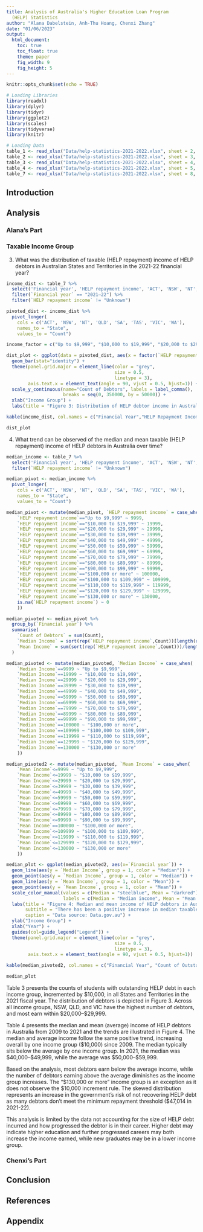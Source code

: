 ```yaml
---
title: Analysis of Australia's Higher Education Loan Program
  (HELP) Statistics
author: "Alana Dabelstein, Anh-Thu Hoang, Chenxi Zhang"
date: "01/06/2023"
output: 
  html_document:
    toc: true
    toc_float: true
    theme: paper
    fig_width: 9
    fig_height: 5
---
```


```r
knitr::opts_chunk$set(echo = TRUE)

# Loading Libraries
library(readxl)
library(dplyr)
library(tidyr)
library(ggplot2)
library(scales)
library(tidyverse)
library(knitr)

# Loading Data
table_1 <- read_xlsx("Data/help-statistics-2021-2022.xlsx", sheet = 2, skip = 2, col_names = TRUE)
table_2 <- read_xlsx("Data/help-statistics-2021-2022.xlsx", sheet = 3, skip = 2, col_names = TRUE)
table_3 <- read_xlsx("Data/help-statistics-2021-2022.xlsx", sheet = 4, skip = 2, col_names = TRUE)
table_4 <- read_xlsx("Data/help-statistics-2021-2022.xlsx", sheet = 5, skip = 2, col_names = TRUE)
table_7 <- read_xlsx("Data/help-statistics-2021-2022.xlsx", sheet = 8, skip = 2, col_names = TRUE)
```

## Introduction

## Analysis

### Alana's Part

### Taxable Income Group

3. What was the distribution of taxable (HELP repayment) income of HELP debtors in Australian States and Territories in the 2021-22 financial year?

```r

income_dist <- table_7 %>%
  select('Financial year', 'HELP repayment income', 'ACT', 'NSW', 'NT', 'QLD', 'SA', 'TAS', 'VIC', 'WA') %>%
  filter(`Financial year` == "2021–22") %>%
  filter(`HELP repayment income` != "Unknown")

pivoted_dist <- income_dist %>%
  pivot_longer(
    cols = c('ACT', 'NSW', 'NT', 'QLD', 'SA', 'TAS', 'VIC', 'WA'),
    names_to = "State",
    values_to = "Count")

income_factor = c("Up to $9,999", "$10,000 to $19,999", "$20,000 to $29,999", "$30,000 to $39,999", "$40,000 to $49,999", "$50,000 to $59,999", "$60,000 to $69,999", "$70,000 to $79,999", "$80,000 to $89,999", "$90,000 to $99,999", "$100,000 to $109,999", "$110,000 to $119,999", "$120,000 to $129,999", "$130,000 or more")

dist_plot <- ggplot(data = pivoted_dist, aes(x = factor(`HELP repayment income`, level = income_factor), y = Count, fill = State)) +
  geom_bar(stat="identity") +
  theme(panel.grid.major = element_line(color = "grey",
                                        size = 0.5,
                                        linetype = 3),
        axis.text.x = element_text(angle = 90, vjust = 0.5, hjust=1)) +
  scale_y_continuous(name="Count of Debtors", labels = label_comma(), 
                     breaks = seq(0, 350000, by = 50000)) +
  xlab("Income Group") +
  labs(title = "Figure 3: Distribution of HELP debtor income in Australian States and Territories", subtitle = "There is a postive skew in the distribution of HELP debtor income", caption = "Data source: Data.gov.au")

kable(income_dist, col.names = c("Financial Year","HELP Repayment Income", "ACT", "NSW", "NT", "QLD", "SA", "TAS", "VIC", "WA"), caption = "Table 3: Table of count of outstanding HELP debtors in each income group by State or Territory in 2021-22")

dist_plot

```

4. What trend can be observed of the median and mean taxable (HELP repayment) income of HELP debtors in Australia over time?

```r

median_income <- table_7 %>%
  select('Financial year', 'HELP repayment income', 'ACT', 'NSW', 'NT', 'QLD', 'SA', 'TAS', 'VIC', 'WA') %>%
  filter(`HELP repayment income` != "Unknown")

median_pivot <- median_income %>%
  pivot_longer(
    cols = c('ACT', 'NSW', 'NT', 'QLD', 'SA', 'TAS', 'VIC', 'WA'),
    names_to = "State",
    values_to = "Count")

median_pivot <- mutate(median_pivot, `HELP repayment income` = case_when(
    `HELP repayment income`=="Up to $9,999" ~ 9999,
    `HELP repayment income`=="$10,000 to $19,999" ~ 19999, 
    `HELP repayment income`=="$20,000 to $29,999" ~ 29999, 
    `HELP repayment income`=="$30,000 to $39,999" ~ 39999, 
    `HELP repayment income`=="$40,000 to $49,999" ~ 49999, 
    `HELP repayment income`=="$50,000 to $59,999" ~ 59999, 
    `HELP repayment income`=="$60,000 to $69,999" ~ 69999, 
    `HELP repayment income`=="$70,000 to $79,999" ~ 79999, 
    `HELP repayment income`=="$80,000 to $89,999" ~ 89999, 
    `HELP repayment income`=="$90,000 to $99,999" ~ 99999, 
    `HELP repayment income`=="$100,000 or more" ~ 100000,
    `HELP repayment income`=="$100,000 to $109,999" ~ 109999,
    `HELP repayment income`=="$110,000 to $119,999" ~ 119999, 
    `HELP repayment income`=="$120,000 to $129,999" ~ 129999, 
    `HELP repayment income`=="$130,000 or more" ~ 130000,
    is.na(`HELP repayment income`) ~ 0
    ))

median_pivoted <- median_pivot %>%
  group_by(`Financial year`) %>%
  summarise(
    `Count of Debtors` = sum(Count),
    `Median Income` = sort(rep(`HELP repayment income`,Count))[length(rep(`HELP repayment income`,Count))/2],
    `Mean Income` = sum(sort(rep(`HELP repayment income`,Count)))/length(sort(rep(`HELP repayment income`,Count)))
  )

median_pivoted <- mutate(median_pivoted, `Median Income` = case_when(
    `Median Income`==9999 ~ "Up to $9,999",
    `Median Income`==19999 ~ "$10,000 to $19,999", 
    `Median Income`==29999 ~ "$20,000 to $29,999", 
    `Median Income`==39999 ~ "$30,000 to $39,999", 
    `Median Income`==49999 ~ "$40,000 to $49,999", 
    `Median Income`==59999 ~ "$50,000 to $59,999", 
    `Median Income`==69999 ~ "$60,000 to $69,999", 
    `Median Income`==79999 ~ "$70,000 to $79,999", 
    `Median Income`==89999 ~ "$80,000 to $89,999", 
    `Median Income`==99999 ~ "$90,000 to $99,999",
    `Median Income`==100000 ~ "$100,000 or more",
    `Median Income`==109999 ~ "$100,000 to $109,999", 
    `Median Income`==119999 ~ "$110,000 to $119,999", 
    `Median Income`==129999 ~ "$120,000 to $129,999", 
    `Median Income`==130000 ~ "$130,000 or more"
    ))

median_pivoted2 <- mutate(median_pivoted, `Mean Income` = case_when(
    `Mean Income`<=9999 ~ "Up to $9,999",
    `Mean Income`<=19999 ~ "$10,000 to $19,999", 
    `Mean Income`<=29999 ~ "$20,000 to $29,999", 
    `Mean Income`<=39999 ~ "$30,000 to $39,999", 
    `Mean Income`<=49999 ~ "$40,000 to $49,999", 
    `Mean Income`<=59999 ~ "$50,000 to $59,999", 
    `Mean Income`<=69999 ~ "$60,000 to $69,999", 
    `Mean Income`<=79999 ~ "$70,000 to $79,999", 
    `Mean Income`<=89999 ~ "$80,000 to $89,999", 
    `Mean Income`<=99999 ~ "$90,000 to $99,999",
    `Mean Income`==100000 ~ "$100,000 or more",
    `Mean Income`<=109999 ~ "$100,000 to $109,999", 
    `Mean Income`<=119999 ~ "$110,000 to $119,999", 
    `Mean Income`<=129999 ~ "$120,000 to $129,999", 
    `Mean Income`<=130000 ~ "$130,000 or more"
    ))

median_plot <- ggplot(median_pivoted2, aes(x=`Financial year`)) + 
  geom_line(aes(y = `Median Income`, group = 1, color = "Median")) +
  geom_point(aes(y = `Median Income`, group = 1, color = "Median")) +
  geom_line(aes(y = `Mean Income`, group = 1, color = "Mean")) +
  geom_point(aes(y = `Mean Income`, group = 1, color = "Mean")) +
  scale_color_manual(values = c(Median = "steelblue", Mean = "darkred"), 
                     labels = c(Median = "Median income", Mean = "Mean income")) +
  labs(title = "Figure 4: Median and mean income of HELP debtors in Australia from 2009 to 2021", 
       subtitle = "There has been a positive increase in median taxable income over time", 
       caption = "Data source: Data.gov.au") +
  ylab("Income Group") +
  xlab("Year") +
  guides(col=guide_legend("Legend")) +
  theme(panel.grid.major = element_line(color = "grey",
                                        size = 0.5,
                                        linetype = 3),
        axis.text.x = element_text(angle = 90, vjust = 0.5, hjust=1))

kable(median_pivoted2, col.names = c("Financial Year", "Count of Outstanding Debtors", "Median Income", "Mean Income"), caption = "Table 4: Table of the median and mean taxable income group of outstanding HELP debtors in Australia from 2009-10 to 2021-22")

median_plot
```

Table 3 presents the counts of students with outstanding HELP debt in each income group, incremented by $10,000, in all States and Territories in the 2021 fiscal year. The distribution of debtors is depicted in Figure 3. Across all income groups, NSW, QLD, and VIC have the highest number of debtors, and most earn within $20,000–$29,999.

Table 4 presents the median and mean (average) income of HELP debtors in Australia from 2009 to 2021 and the trends are illustrated in Figure 4. The median and average income follow the same positive trend, increasing overall by one income group ($10,000) since 2009. The median typically sits below the average by one income group. In 2021, the median was $40,000–$49,999, while the average was $50,000–$59,999.

Based on the analysis, most debtors earn below the average income, while the number of debtors earning above the average diminishes as the income group increases. The “$130,000 or more” income group is an exception as it does not observe the $10,000 increment rule. The skewed distribution represents an increase in the government’s risk of not recovering HELP debt as many debtors don’t meet the minimum repayment threshold ($47,014 in 2021-22).

This analysis is limited by the data not accounting for the size of HELP debt incurred and how progressed the debtor is in their career. Higher debt may indicate higher education and further progressed careers may both increase the income earned, while new graduates may be in a lower income group.

### Chenxi's Part

## Conclusion

## References

## Appendix
